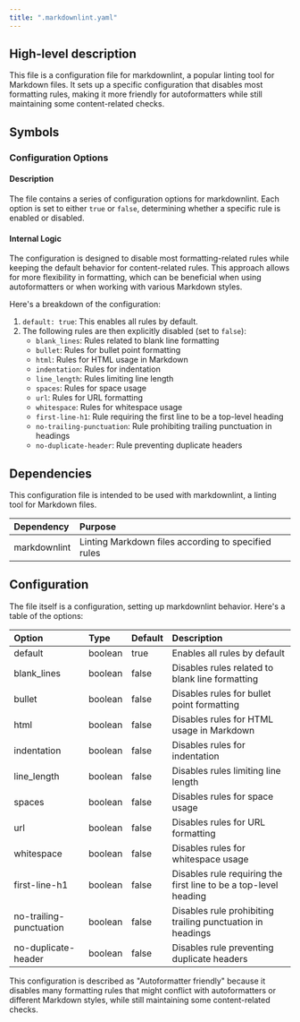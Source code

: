 ```yaml
---
title: ".markdownlint.yaml"
---
```


## High-level description
This file is a configuration file for markdownlint, a popular linting tool for Markdown files. It sets up a specific configuration that disables most formatting rules, making it more friendly for autoformatters while still maintaining some content-related checks.

## Symbols

### Configuration Options
#### Description
The file contains a series of configuration options for markdownlint. Each option is set to either `true` or `false`, determining whether a specific rule is enabled or disabled.

#### Internal Logic
The configuration is designed to disable most formatting-related rules while keeping the default behavior for content-related rules. This approach allows for more flexibility in formatting, which can be beneficial when using autoformatters or when working with various Markdown styles.

Here's a breakdown of the configuration:

1. `default: true`: This enables all rules by default.
2. The following rules are then explicitly disabled (set to `false`):
   - `blank_lines`: Rules related to blank line formatting
   - `bullet`: Rules for bullet point formatting
   - `html`: Rules for HTML usage in Markdown
   - `indentation`: Rules for indentation
   - `line_length`: Rules limiting line length
   - `spaces`: Rules for space usage
   - `url`: Rules for URL formatting
   - `whitespace`: Rules for whitespace usage
   - `first-line-h1`: Rule requiring the first line to be a top-level heading
   - `no-trailing-punctuation`: Rule prohibiting trailing punctuation in headings
   - `no-duplicate-header`: Rule preventing duplicate headers

## Dependencies
This configuration file is intended to be used with markdownlint, a linting tool for Markdown files.

| Dependency | Purpose |
|:-----------|:--------|
| markdownlint | Linting Markdown files according to specified rules |

## Configuration
The file itself is a configuration, setting up markdownlint behavior. Here's a table of the options:

| Option | Type | Default | Description |
|:-------|:-----|:--------|:------------|
| default | boolean | true | Enables all rules by default |
| blank_lines | boolean | false | Disables rules related to blank line formatting |
| bullet | boolean | false | Disables rules for bullet point formatting |
| html | boolean | false | Disables rules for HTML usage in Markdown |
| indentation | boolean | false | Disables rules for indentation |
| line_length | boolean | false | Disables rules limiting line length |
| spaces | boolean | false | Disables rules for space usage |
| url | boolean | false | Disables rules for URL formatting |
| whitespace | boolean | false | Disables rules for whitespace usage |
| first-line-h1 | boolean | false | Disables rule requiring the first line to be a top-level heading |
| no-trailing-punctuation | boolean | false | Disables rule prohibiting trailing punctuation in headings |
| no-duplicate-header | boolean | false | Disables rule preventing duplicate headers |

This configuration is described as "Autoformatter friendly" because it disables many formatting rules that might conflict with autoformatters or different Markdown styles, while still maintaining some content-related checks.